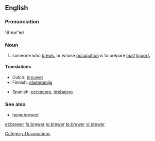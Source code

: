 {{see|Brewer}}
==English==
===Pronunciation===
\Brew"er\
===Noun===
{{en-noun}}
# someone who [[brew]]s, or whose [[occupation]] is to prepare [[malt]] [[liquor]]s

====Translations====
{{trans-top|someone who brews}}
*Dutch: [[brouwer]]
*Finnish: [[oluenpanija]]
{{trans-mid}}
*Spanish: [[cervecero]], [[brebajero]]
{{trans-bottom}}

===See also===
* [[homebrewed]]

[[Category:Occupations]]

[[et:brewer]]
[[fa:brewer]]
[[io:brewer]]
[[te:brewer]]
[[vi:brewer]]
